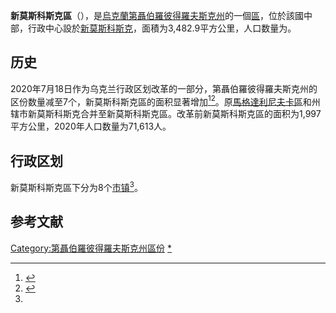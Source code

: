 {{Infobox settlement
| name                    = 新莫斯科斯克區
| native_name             = Новомосковський район
| native_name_lang        = uk
| settlement_type         = [[区_(乌克兰)|区]]
| image_skyline           = 
| image_caption           = 
| image_flag              = Novomoskiy rayon prapor.gif
| flag_size               = 115px
| image_shield            = Новомосковський район герб.jpg
| shield_size             = 70px
| image_map               = Novomoskovskiy rayon 2020.svg
| map_caption             = 新莫斯科斯克區在第聂伯罗彼得罗夫斯克州的位置
| subdivision_type        = [[世界政區索引|国家]]
| subdivision_name        = {{UKR}}
| subdivision_type1       = [[州_(烏克蘭)|州]]
| subdivision_name1       = [[第聂伯罗彼得罗夫斯克州|第聂伯罗彼得罗夫斯克州]]
| established_title       = 建立
| established_date        = 
| seat_type               = 行政中心
| seat                    = [[新莫斯科斯克_(烏克蘭)|新莫斯科斯克]]
| parts_type              = 辖区
| parts_style             = coll
| parts                   = 8个[[烏克蘭市鎮|市镇]]<ref name="Ostapenko">{{Cite book |url=https://www.minregion.gov.ua/wp-content/uploads/2020/10/atlas_novogo_atu_2020.pdf |date=2020 |publisher=Міністерство розвитку громад та територій України; Товариство дослідників України |editor-last=Ostapenko |editor-first=Pavlo (Павло Остапенко) |edition=2nd |location=Київ |language=uk |script-title=uk:Атлас адміністративно-територіального устрою України: Новий районний поділ та територіальні громади: 2020 |title= |access-date=2022-06-15 |archive-date=2021-12-15 |archive-url=https://web.archive.org/web/20211215194128/https://www.minregion.gov.ua/wp-content/uploads/2020/10/atlas_novogo_atu_2020.pdf }}</ref>
| p1                      =
| government_footnotes    = 
| leader_party            = 
| leader_title            = 
| leader_name             = 
| unit_pref               = Metric
| area_footnotes          = 
| area_note               = 
| area_total_km2          = 3,482.9
| population_as_of        = 2021年
| population_footnotes    = <ref name="ua2021estimate"/>
| population_total        = 169,275
| population_density_km2  = auto
| population_note         = 
| timezone1               = 
| utc_offset1             = 
| timezone1_DST           = 
| utc_offset1_DST         = 
| postal_code_type        = 邮政编码
| postal_code             = 
| area_code_type          = 
| area_code               = 
| iso_code                = 
| website                 = 
| footnotes               = 
}}
'''新莫斯科斯克區'''（{{lang-uk|Новомосковський район}}），是[[烏克蘭|烏克蘭]][[第聶伯羅彼得羅夫斯克州|第聶伯羅彼得羅夫斯克州]]的一個[[区_(乌克兰)|區]]，位於該國中部，行政中心設於[[新莫斯科斯克_(烏克蘭)|新莫斯科斯克]]，面積为3,482.9平方公里，人口数量为{{Ua-pop-est2021|169,275人}}。

== 历史 ==
{{Stack|[[File:Novomoskovskyi-Dnp-Raion.png|thumb]]}}
2020年7月18日作为乌克兰行政区划改革的一部分，第聶伯羅彼得羅夫斯克州的区份数量减至7个，新莫斯科斯克區的面积显著增加<ref>{{Cite news |url=http://www.golos.com.ua/article/333466 |script-title=uk:Про утворення та ліквідацію районів. Постанова Верховної Ради України № 807-ІХ. |date=2020-07-18 |language=uk |work=Голос України |access-date=2020-10-03 |archive-date=2021-07-09 |archive-url=https://web.archive.org/web/20210709121303/http://www.golos.com.ua/article/333466 }}</ref><ref name="2020_reform_maps">{{Cite web |url=https://www.minregion.gov.ua/press/news/novi-rajony-karty-sklad/ |script-title=uk:Нові райони: карти + склад |date=2020-07-17 |access-date=2022-04-15 |website=Міністерство розвитку громад та територій України |language=uk |archive-date=2021-03-02 |archive-url=https://web.archive.org/web/20210302224321/https://www.minregion.gov.ua/press/news/novi-rajony-karty-sklad/ }}</ref>。原[[馬格達利尼夫卡區|馬格達利尼夫卡區]]和州辖市新莫斯科斯克合并至新莫斯科斯克區。改革前新莫斯科斯克區的面积为1,997平方公里，2020年人口数量为71,613人。

== 行政区划 ==
新莫斯科斯克區下分为8个[[烏克蘭市鎮|市镇]]<ref name="Ostapenko"/>。

== 参考文献 ==
{{Reflist}}

{{DEFAULTSORT:Новомосковський район}}
[[Category:第聶伯羅彼得羅夫斯克州區份|Category:第聶伯羅彼得羅夫斯克州區份]]
[[Category:新莫斯科斯克區|*]]